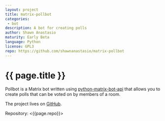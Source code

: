 ```yaml
---
layout: project
title: matrix-pollbot
categories: 
 - bot
description: A bot for creating polls
author: Shawn Anastasio
maturity: Early Beta
language: Python
license: GPL3
repo: https://github.com/shawnanastasio/matrix-pollbot
---
```


# {{ page.title }}
Pollbot is a Matrix bot written using [python-matrix-bot-api](https://github.com/shawnanastasio/python-matrix-bot-api/) that allows you to create polls that can be voted on by members of a room.

The project lives on [GitHub](https://github.com/shawnanastasio/matrix-pollbot).

Repository: <{{page.repo}}>
